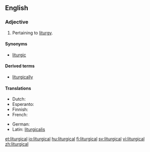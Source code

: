 ==English==

===Adjective===
{{infl|en|adjective}}

# Pertaining to [[liturgy]].

====Synonyms====
* [[liturgic]]

====Derived terms====
* [[liturgically]]

====Translations====
{{trans-top|Pertaining to liturgy}}
* Dutch: {{t-|nl|liturgisch}}
* Esperanto: {{t|eo|liturgia}}
* Finnish: {{t+|fi|liturginen}}
* French: {{t+|fr|liturgique}}
{{trans-mid}}
* German: {{t+|de|liturgisch}}
* Latin: [[liturgicalis]]
{{trans-bottom}}

[[et:liturgical]]
[[io:liturgical]]
[[hu:liturgical]]
[[fi:liturgical]]
[[sv:liturgical]]
[[vi:liturgical]]
[[zh:liturgical]]